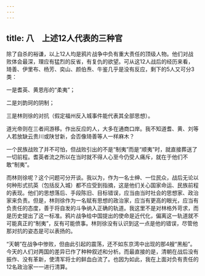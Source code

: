 ```yaml
---
---
---
```

title: 八　上述12人代表的三种官
---



除了自杀的裕谦，以上12人均是鸦片战争中负有重大责任的顶级人物。他们对战败体会最深，理应有猛烈的反省，有复仇的欲望。可从这12人战后的经历来看，琦善、伊里布、杨芳、奕山、颜伯焘、牛鉴几乎是没有反应，剩下的5人又可分3类：

一是耆英、黄恩彤的“柔夷”；

二是刘韵珂的阴制；

三是林则徐的对抗（假定福州反入城事件能代表其全部思想）。

道光帝则在三者间游移。作出反应的人，大多在通商口岸。我不知道耆、黄、刘等人若放缺云贵川或陕甘新，会否像琦善等人一样麻木？

一个民族战败了并不可怕，但战败引出的不是“制夷”而是“顺夷”时，就直接葬送了一切前程。耆英者流之所以在当时就不得人心至今仍受人痛斥，就在于他们不敢“制夷”。

而林则徐呢？这个问题可分开谈。我以为，作为一名士绅、一位民众，战后无论以何种形式抗英（包括反入城）都不应受到指摘，这是他们关心国家命运、民族前程的表现。他们的思想落后、手段陈旧、目标错误，应当由当时社会的思想家、政治家来负责。但是，林则徐作为一名赋有思想的政治家，应当有更高的眼光，应当有负责任的态度，善于将自发的斗争纳入正确的轨道。我这里不是对林格外苛求，而是历史提出了这一标准。鸦片战争给中国提出的使命是近代化，偏离这一轨道就不可能真正的“制夷”，反有可能偾事。林则徐没有认识到这一点是他的错误，尽管他那对抗的姿态是可以表扬的。

“天朝”在战争中惨败，但由此引起的震荡，还不如东京湾中出现的那4艘“黑船”。今天的人们对两国的差异已作了种种叙述和分析。而最直接的是，清朝在战后没有振作、没有革新，使清军将士的鲜血白流了。也因为如此，我在上面对负有责任的12名政治家一一进行清算。